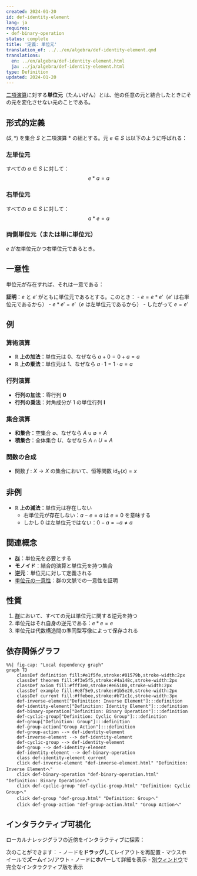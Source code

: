 ```yaml
---
created: 2024-01-20
id: def-identity-element
lang: ja
requires:
- def-binary-operation
status: complete
title: '定義: 単位元'
translation_of: ../../en/algebra/def-identity-element.qmd
translations:
  en: ../en/algebra/def-identity-element.html
  ja: ../ja/algebra/def-identity-element.html
type: Definition
updated: 2024-01-20
---
```


[二項演算](def-binary-operation.qmd)に対する**単位元**（たんいげん）とは、他の任意の元と結合したときにその元を変化させない元のことである。

## 形式的定義

$(S, *)$ を集合 $S$ と二項演算 $*$ の組とする。元 $e \in S$ は以下のように呼ばれる：

### 左単位元
すべての $a \in S$ に対して：
$$e * a = a$$

### 右単位元
すべての $a \in S$ に対して：
$$a * e = a$$

### 両側単位元（または単に単位元）
$e$ が左単位元かつ右単位元であるとき。

## 一意性

単位元が存在すれば、それは一意である：

**証明**：$e$ と $e'$ がともに単位元であるとする。このとき：
- $e = e * e'$（$e'$ は右単位元であるから）
- $e * e' = e'$（$e$ は左単位元であるから）
- したがって $e = e'$

## 例

### 算術演算
- **$\mathbb{R}$ 上の加法**：単位元は 0、なぜなら $a + 0 = 0 + a = a$
- **$\mathbb{R}$ 上の乗法**：単位元は 1、なぜなら $a \cdot 1 = 1 \cdot a = a$

### 行列演算
- **行列の加法**：零行列 $\mathbf{0}$
- **行列の乗法**：対角成分が 1 の単位行列 $\mathbf{I}$

### 集合演算
- **和集合**：空集合 $\emptyset$、なぜなら $A \cup \emptyset = A$
- **積集合**：全体集合 $U$、なぜなら $A \cap U = A$

### 関数の合成
- 関数 $f: X \to X$ の集合において、恒等関数 $\text{id}_X(x) = x$

## 非例

- **$\mathbb{R}$ 上の減法**：単位元は存在しない
  - 右単位元が存在しない：$a - e = a$ は $e = 0$ を意味する
  - しかし 0 は左単位元ではない：$0 - a = -a \neq a$

## 関連概念

- [群](def-group.qmd)：単位元を必要とする
- **モノイド**：結合的演算と単位元を持つ集合
- **逆元**：単位元に対して定義される
- [単位元の一意性](thm-unique-identity.qmd)：群の文脈での一意性を証明

## 性質

1. [群](def-group.qmd)において、すべての元は単位元に関する逆元を持つ
2. 単位元はそれ自身の逆元である：$e * e = e$
3. 単位元は代数構造間の準同型写像によって保存される

## 依存関係グラフ

```mermaid
%%| fig-cap: "Local dependency graph"
graph TD
    classDef definition fill:#e1f5fe,stroke:#01579b,stroke-width:2px
    classDef theorem fill:#f3e5f5,stroke:#4a148c,stroke-width:2px
    classDef axiom fill:#fff3e0,stroke:#e65100,stroke-width:2px
    classDef example fill:#e8f5e9,stroke:#1b5e20,stroke-width:2px
    classDef current fill:#ffebee,stroke:#b71c1c,stroke-width:3px
    def-inverse-element["Definition: Inverse Element"]:::definition
    def-identity-element["Definition: Identity Element"]:::definition
    def-binary-operation["Definition: Binary Operation"]:::definition
    def-cyclic-group["Definition: Cyclic Group"]:::definition
    def-group["Definition: Group"]:::definition
    def-group-action["Group Action"]:::definition
    def-group-action --> def-identity-element
    def-inverse-element --> def-identity-element
    def-cyclic-group --> def-identity-element
    def-group --> def-identity-element
    def-identity-element --> def-binary-operation
    class def-identity-element current
    click def-inverse-element "def-inverse-element.html" "Definition: Inverse Elementへ"
    click def-binary-operation "def-binary-operation.html" "Definition: Binary Operationへ"
    click def-cyclic-group "def-cyclic-group.html" "Definition: Cyclic Groupへ"
    click def-group "def-group.html" "Definition: Groupへ"
    click def-group-action "def-group-action.html" "Group Actionへ"
```

## インタラクティブ可視化

ローカルナレッジグラフの近傍をインタラクティブに探索：

::: {.graph-viz data-id="def-identity-element" data-width="700" data-height="500"}
:::

次のことができます：
- ノードを**ドラッグ**してレイアウトを再配置
- マウスホイールで**ズーム**イン/アウト
- ノードに**ホバー**して詳細を表示
- [別ウィンドウ](../../output/interactive/def-identity-element.html){target="_blank"}で完全なインタラクティブ版を表示
